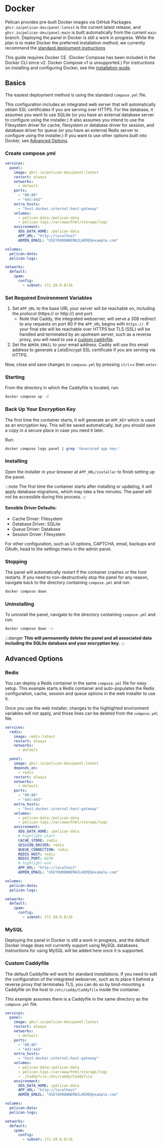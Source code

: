 # Docker
Pelican provides pre-built Docker images via GitHub Packages. `ghcr.io/pelican-dev/panel:latest` is the current latest release, and `ghcr.io/pelican-dev/panel:main` is built automatically from the current `main` branch. Deploying the panel in Docker is still a work in progress. While the plan is to make Docker the preferred installation method, we currently recommend the [standard deployment instructions](/docs/panel/getting-started)

This guide requires Docker CE. (Docker Compose has been included in the Docker CLI since v2. Docker Compose v1 is unsupported.) For instructions on installing and configuring Docker, see the [installation guide](/docs/guides/docker).

## Basics
The easiest deployment method is using the standard `compose.yml` file.

This configuration includes an integrated web server that will automatically obtain SSL certificates if you are serving over HTTPS. For the database, it assumes you want to use SQLite (or you have an external database server to configure using the  installer.) It also assumes you intend to use the Filesystem driver for cache, filesystem or database driver for session, and database driver for queue (or you have an external Redis server to configure using the installer.) If you want to use other options built into Docker, see [Advanced Options](#advanced-options).

### Create compose.yml

```yml title="compose.yml"
services:
  panel:
    image: ghcr.io/pelican-dev/panel:latest
    restart: always
    networks:
      - default
    ports:
      - "80:80"
      - "443:443"
    extra_hosts:
      - "host.docker.internal:host-gateway"
    volumes:
      - pelican-data:/pelican-data
      - pelican-logs:/var/www/html/storage/logs
    environment:
      XDG_DATA_HOME: /pelican-data
      APP_URL: "http://localhost"
      ADMIN_EMAIL: "USEYOUROWNEMAILHERE@example.com"

volumes:
  pelican-data:
  pelican-logs:

networks:
  default:
    ipam:
      config:
        - subnet: 172.20.0.0/16
```

### Set Required Environment Variables
1. Set `APP_URL` to the base URL your server will be reachable on, including the protocol (https:// or http://) and port. 
    - Note that Caddy, the integrated webserver, will serve a 308 redirect to any requests on port 80 if the `APP_URL` begins with `https://`. If your final site will be reachable over HTTPS but TLS (SSL) will be handled and terminated by an upstream server, such as a reverse proxy, you will need to use a [custom caddyfile](#custom-caddyfile).
2. Set the `ADMIN_EMAIL` to your email address. Caddy will use this email address to generate a LetsEncrypt SSL certificate if you are serving via HTTPS.

Now, close and save changes to `compose.yml` by pressing `ctrl`+`x` then `enter`. 

### Starting
From the directory in which the Caddyfile is located, run:

```sh
docker compose up -d
```

### Back Up Your Encryption Key
The first time the container starts, it will generate an `APP_KEY` which is used as an encryption key. This will be saved automatically, but you should save a copy in a secure place in case you need it later.

Run:

```sh
docker compose logs panel | grep 'Generated app key:'
```

### Installing
Open the installer in your browser at `APP_URL/installer` to finish setting up the panel.

:::note
The first time the container starts after installing or updating, it will apply database migrations, which may take a few minutes. The panel will not be accessible during this process.
:::

#### Sensible Driver Defaults:

* Cache Driver: Filesystem
* Database Driver: SQLite
* Queue Driver: Database
* Session Driver: Filesystem

For other configuration, such as UI options, CAPTCHA, email, backups and OAuth, head to the settings menu in the admin panel.

### Stopping
The panel will automatically restart if the container crashes or the host restarts.  If you need to non-destructively stop the panel for any reason, navigate back to the directory containing `compose.yml` and run:

```sh
docker compose down
```

### Uninstalling
To uninstall the panel, navigate to the directory containing `compose.yml` and run:

```sh
docker compose down -v
```

:::danger
    **This will permanently delete the panel and all associated data including the SQLite database and your encryption key.**
:::

## Advanced Options
### Redis
You can deploy a Redis container in the same `compose.yml` file for easy setup. This example starts a Redis container and auto-populates the Redis configuration, cache, session and queue options in the web installer to use it.

Once you use the web installer, changes to the highlighted environment variables will not apply, and those lines can be deleted from the `compose.yml` file.


```yml title="compose.yml"
services:
  redis:
    image: redis:latest
    restart: always
    networks:
      - default

  panel:
    image: ghcr.io/pelican-dev/panel:latest
    depends_on:
      - redis
    restart: always
    networks:
      - default
    ports:
      - "80:80"
      - "443:443"
    extra_hosts:
      - "host.docker.internal:host-gateway"
    volumes:
      - pelican-data:/pelican-data
      - pelican-logs:/var/www/html/storage/logs
    environment:
      XDG_DATA_HOME: /pelican-data
      # highlight-start
      CACHE_STORE: redis
      SESSION_DRIVER: redis
      QUEUE_CONNECTION: redis
      REDIS_HOST: redis
      REDIS_PORT: 6379
      # highlight-end
      APP_URL: "http://localhost"
      ADMIN_EMAIL: "USEYOUROWNEMAILHERE@example.com"

volumes:
  pelican-data:
  pelican-logs:

networks:
  default:
    ipam:
      config:
        - subnet: 172.20.0.0/16
```

### MySQL
Deploying the panel in Docker is still a work in progress, and the default Docker image does not currently support using MySQL databases. Instructions for using MySQL will be added here once it is supported.

### Custom Caddyfile
The default Caddyfile will work for standard installations. If you need to edit the configuration of the integrated webserver, such as to place it behind a reverse proxy that terminates TLS, you can do so by bind-mounting a Caddyfile on the host to `/etc/caddy/Caddyfile` inside the container.

This example assumes there is a Caddyfile in the same directory as the `compose.yml` file. 

```yml {15} title="compose.yml"
services:
  panel:
    image: ghcr.io/pelican-dev/panel:latest
    restart: always
    networks:
      - default
    ports:
      - "80:80"
      - "443:443"
    extra_hosts:
      - "host.docker.internal:host-gateway"
    volumes:
      - pelican-data:/pelican-data
      - pelican-logs:/var/www/html/storage/logs
      - ./Caddyfile:/etc/caddy/Caddyfile
    environment:
      XDG_DATA_HOME: /pelican-data
      APP_URL: "http://localhost"
      ADMIN_EMAIL: "USEYOUROWNEMAILHERE@example.com"

volumes:
  pelican-data:
  pelican-logs:

networks:
  default:
    ipam:
      config:
        - subnet: 172.20.0.0/16
```
